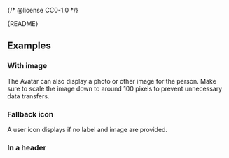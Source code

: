 {/* @license CC0-1.0 */}


<Meta of={AvatarStories} />

<Markdown>{README}</Markdown>

<Primary />

<Controls />

## Examples

### With image

The Avatar can also display a photo or other image for the person.
Make sure to scale the image down to around 100 pixels to prevent unnecessary data transfers.

<Canvas of={AvatarStories.WithImage} />

### Fallback icon

A user icon displays if no label and image are provided.

<Canvas of={AvatarStories.FallbackIcon} />

### In a header

<Canvas of={AvatarStories.InAHeader} />
